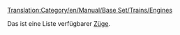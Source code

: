 [[Translation:Category/en/Manual/Base Set/Trains/Engines]]

Das ist eine Liste verfügbarer [[de/Manual/Züge|Züge]].